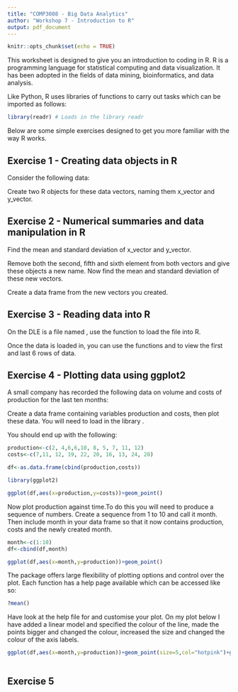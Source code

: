 ```yaml
---
title: "COMP3008 - Big Data Analytics"
author: "Workshop 7 - Introduction to R"
output: pdf_document
---
```


```r
knitr::opts_chunk$set(echo = TRUE)
```

This worksheet is designed to give you an introduction to coding in R. R is a programming language for statistical computing and data visualization. It has been adopted in the fields of data mining, bioinformatics, and data analysis.

Like Python, R uses libraries of functions to carry out tasks which can be imported as follows:

```r
library(readr) # Loads in the library readr
```

Below are some simple exercises designed to get you more familiar with the way R works. 

## Exercise 1 - Creating data objects in R

Consider the following data:

\begin{equation*}
x=\begin{pmatrix}26\\
36\\
59\\
24\\
21\\
47\\
65\\
16\\
56\\
33\\
\end{pmatrix}
\end{equation*}

\begin{equation*}
y=\begin{pmatrix}55\\
49\\
33\\
44\\
39\\
59\\
47\\
62\\
56\\
54\\
\end{pmatrix}
\end{equation*}

Create two R objects for these data vectors, naming them x\_vector and y\_vector.

## Exercise 2 - Numerical summaries and data manipulation in R

Find the mean and standard deviation of x\_vector and y\_vector.

Remove both the second, fifth and sixth element from both vectors and give these objects a new name. Now find the mean and standard deviation of these new vectors.

Create a data frame from the new vectors you created.


## Exercise 3 - Reading data into R

On the DLE is a file named \texttt{imbd\_top\_1000\_movies.csv}, use the function \texttt{read\_csv} to load the file into R. 

Once the data is loaded in, you can use the functions \texttt{head} and \texttt{tail} to view the first and last 6 rows of data.

## Exercise 4 - Plotting data using ggplot2

A small company has recorded the following data on volume and costs of production for the last ten months:

\begin{table}[ht]
\begin{center}
\begin{tabular}{|l|llllllllll|}
\hline
Production (1,000 units)& 2& 4 &6 &6 &10& 8& 5& 7& 11& 12\\
\hline
Costs (£1,000s) &7 &11& 12& 19& 22& 20& 16& 13& 24& 20\\
\hline
\end{tabular}
\end{center}
\end{table}

Create a data frame containing variables production and costs, then plot these data. You will need to load in the library \texttt{ggplot2}.

You should end up with the following:

```r
production<-c(2, 4,6,6,10, 8, 5, 7, 11, 12)
costs<-c(7,11, 12, 19, 22, 20, 16, 13, 24, 20)

df<-as.data.frame(cbind(production,costs))

library(ggplot2)

ggplot(df,aes(x=production,y=costs))+geom_point()
```

Now plot production against time.To do this you will need to produce a sequence of numbers. Create a sequence from 1 to 10 and call it month. Then include month in your data frame so that it now contains production, costs and the newly created month.

```r
month<-c(1:10)
df<-cbind(df,month)

ggplot(df,aes(x=month,y=production))+geom_point()
```

The package \texttt{ggplot2} offers large flexibility of plotting options and control over the plot. Each function has a help page available which can be accessed like so:

```r
?mean()
```

Have look at the help file for \texttt{ggplot2} and customise your plot. On my plot below I have added a linear model and specified the colour of the line, made the points bigger and changed the colour, increased the size and changed the colour of the axis labels.

```r

ggplot(df,aes(x=month,y=production))+geom_point(size=5,col="hotpink")+geom_smooth(method="lm",col="red")+theme(axis.title.x = element_text(size=16, colour = "blue"),
                                                                                                     axis.title.y = element_text(size=20, colour = "darkgreen"))
```

## Exercise 5
